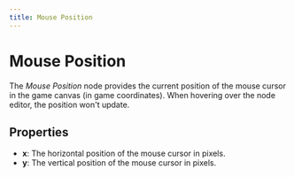 ```yaml
---
title: Mouse Position
---
```


# Mouse Position

The _Mouse Position_ node provides the current position of the mouse cursor in the game canvas (in game coordinates). When hovering over the node editor, the position won't update.

## Properties

- **x**: The horizontal position of the mouse cursor in pixels.
- **y**: The vertical position of the mouse cursor in pixels.

<DocsNodeEditor type="MousePosition" />
